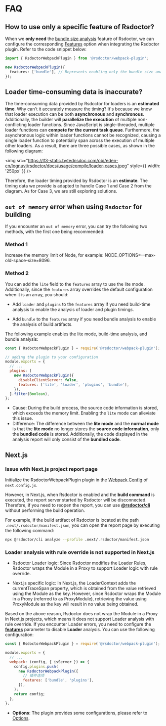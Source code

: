 # FAQ

## How to use only a specific feature of Rsdoctor?

When we **only need** the [bundle size analysis](../usage/bundle-size) feature of Rsdoctor, we can configure the corresponding [Features](/config/options/options) option when integrating the Rsdoctor plugin. Refer to the code snippet below:

```ts
import { RsdoctorWebpackPlugin } from '@rsdoctor/webpack-plugin';

new RsdoctorWebpackPlugin({
  features: ['bundle'], // Represents enabling only the bundle size analysis feature
});
```

## Loader time-consuming data is inaccurate?

The time-consuming data provided by Rsdoctor for loaders is an **estimated time**. Why can't it accurately measure the timing? It's because we know that loader execution can be both **asynchronous** and **synchronous**.
Additionally, the builder will **parallelize the execution** of multiple non-conflicting loader functions. Since JavaScript is single-threaded, multiple loader functions can **compete for the current task queue**.
Furthermore, the asynchronous logic within loader functions cannot be recognized, causing a single loader function to potentially span across the execution of multiple other loaders. As a result, there are three possible cases, as shown in the following diagram:

<img
  src="https://lf3-static.bytednsdoc.com/obj/eden-cn/lognuvj/rsdoctor/docs/usage/compile/loader-cases.jpeg"
  style={{ width: '250px' }}
/>

Therefore, the loader timing provided by Rsdoctor is an **estimate**. The timing data we provide is adapted to handle Case 1 and Case 2 from the diagram. As for Case 3, we are still exploring solutions.

## `out of memory` error when using `Rsdoctor` for building

If you encounter an `out of memory` error, you can try the following two methods, with the first one being recommended:

### Method 1

Increase the memory limit of Node, for example: NODE_OPTIONS=--max-old-space-size=8096.

### Method 2

You can add the `lite` field to the `features` array to use the lite mode. Additionally, since the `features` array overrides the default configuration when it is an array, you should:

- Add `loader` and `plugins` to the `features` array if you need build-time analysis to enable the analysis of loader and plugin timings.

- Add `bundle` to the `features` array if you need bundle analysis to enable the analysis of build artifacts.

The following example enables the lite mode, build-time analysis, and bundle analysis:

```js
const { RsdoctorWebpackPlugin } = require('@rsdoctor/webpack-plugin');

// adding the plugin to your configuration
module.exports = {
  // ...
  plugins: [
    new RsdoctorWebpackPlugin({
      disableClientServer: false,
      features: ['lite', 'loader', 'plugins', 'bundle'],
    }),
  ].filter(Boolean),
};
```

- Cause: During the build process, the source code information is stored, which exceeds the memory limit. Enabling the `lite` mode can alleviate this issue.
- Difference: The difference between the **lite mode** and the **normal mode** is that the **lite mode** no longer stores the **source code information**, only the **bundled code** is stored. Additionally, the code displayed in the analysis report will only consist of the **bundled code**.

## Next.js

### Issue with Next.js project report page

Initialize the RsdoctorWebpackPlugin plugin in the [Webpack Config](https://nextjs.org/docs/app/api-reference/next-config-js/webpack) of `next.config.js`.

However, in Next.js, when Rsdoctor is enabled and the **build command** is executed, the report server started by Rsdoctor will be disconnected. Therefore, if you need to reopen the report, you can use **[@rsdoctor/cli](../start/cli.mdx)** without performing the build operation.

For example, if the build artifact of Rsdoctor is located at the path `.next/.rsdoctor/manifest.json`, you can open the report page by executing the following command:

```bash
npx @rsdoctor/cli analyze --profile .next/.rsdoctor/manifest.json

```

### Loader analysis with rule override is not supported in Next.js

- Rsdoctor Loader logic: Since Rsdoctor modifies the Loader Rules, Rsdoctor wraps the Module in a Proxy to support Loader logic with rule override.

- Next.js specific logic: In Next.js, the LoaderContext adds the currentTraceSpan property, which is obtained from the value retrieved using the Module as the key. However, since Rsdoctor wraps the Module in a Proxy (referred to as ProxyModule), retrieving the value using ProxyModule as the key will result in no value being obtained.

Based on the above reason, Rsdoctor does not wrap the Module in a Proxy in Next.js projects, which means it does not support Loader analysis with rule override. If you encounter Loader errors, you need to configure the **[features](../../config/options/options#features)** parameter to disable **Loader** analysis. You can use the following configuration:

```js title="next.config.js"
const { RsdoctorWebpackPlugin } = require('@rsdoctor/webpack-plugin');

module.exports = {
  // ...
  webpack: (config, { isServer }) => {
    config.plugins.push(
      new RsdoctorWebpackPlugin({
        // 插件选项
        features: ['bundle', 'plugins'],
      }),
    );
    return config;
  },
};
```

- **Options:** The plugin provides some configurations, please refer to [Options](../../config/options/options).
